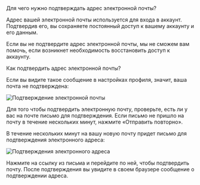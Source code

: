 
<AnchorHeading type="h2" id="why-confirm-email">
  Для чего нужно подтверждать адрес электронной почты?
</AnchorHeading>

Адрес вашей электронной почты используется для входа в аккаунт. Подтвердив его, вы сохраняете постоянный доступ к вашему аккаунту и его данным.

Если вы не подтвердите адрес электронной почты, мы не сможем вам помочь, если возникнет необходимость восстановить доступ к аккаунту.

<AnchorHeading type="h1" id="confirm-email">
  Как подтвердить адрес электронной почты?
</AnchorHeading>

Если вы видите такое сообщение в настройках профиля, значит, ваша почта не подтверждена:

<Image
  width={960}
  height={540}
  src="/assets/markdown/account/confirm-email.jpg"
  alt="Подтверждение электронной почты"
/>

Для того чтобы подтвердить электронную почту, проверьте, есть ли у вас на почте письмо для подтверждения. Если письмо не пришло на почту в течение нескольких минут, нажмите «Отправить повторно».

В течение нескольких минут на вашу новую почту придет письмо для подтверждения электронного адреса:

<Image
  width={336}
  height={192}
  src="/assets/markdown/account/confirm-email.png"
  alt="Подтверждения электронного адреса"
/>

Нажмите на ссылку из письма и перейдите по ней, чтобы подтвердить почту. После подтверждения вы увидите в своем браузере сообщение о подтверждении адреса.

